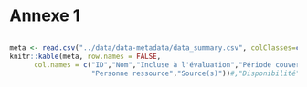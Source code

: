 # Annexe 1 {.unnumbered #annexe1} 

<div style="overflow-x:auto;">
```r
meta <- read.csv("../data/data-metadata/data_summary.csv", colClasses=c("id"="character"))
knitr::kable(meta, row.names = FALSE, 
      col.names = c("ID","Nom","Incluse à l'évaluation","Période couverte",
                    "Personne ressource","Source(s)"))#,"Disponibilité"))

```
</div>